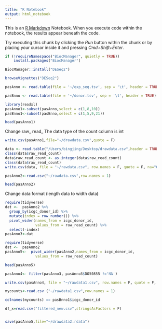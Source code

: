 ```yaml
---
title: "R Notebook"
output: html_notebook
---
```


This is an [R Markdown](http://rmarkdown.rstudio.com) Notebook. When you execute code within the notebook, the results appear beneath the code. 

Try executing this chunk by clicking the *Run* button within the chunk or by placing your cursor inside it and pressing *Cmd+Shift+Enter*. 


```r
if (!requireNamespace("BiocManager", quietly = TRUE))
    install.packages("BiocManager")

BiocManager::install("DESeq2")
```
```r
browseVignettes("DESeq2")
```

```r
pasAnno <- read.table(file = '~/exp_seq.tsv', sep = '\t', header = TRUE) 
```


```r
pasBnno <- read.table(file = '~/donor.tsv', sep = '\t', header = TRUE)
```

```r
library(readxl)
pasAnno1<-subset(pasAnno,select = c(1,8,10))
pasBnno1<-subset(pasBnno,select = c(1,5,9,21))
```
```r
head(pasAnno1)
```

Change raw_ read_ The data type of the count column is int
```r
write.csv(pasAnno1,file="~/drawdata.csv",quote = F)
```

```r
data <- read.table("/Users/bingjing/Desktop/drawdata.csv",header = TRUE, na.strings = c("NA"), sep = ',')
class(data$raw_read_count)
data$raw_read_count <- as.integer(data$raw_read_count)
class(data$raw_read_count)
write.csv(data, file = "~/rawdata.csv", row.names = F, quote = F, na="0")
```




```r
pasAnno2<-read.csv("~/rawdata.csv",row.names = 1)
```
```r
head(pasAnno2)
```

Change data format (length data to width data)
```r
require(tidyverse)
dat <-  pasAnno2 %>% 
  group_by(icgc_donor_id) %>%
  mutate(index = row_number()) %>%
  pivot_wider(names_from = icgc_donor_id, 
              values_from = raw_read_count) %>%
  select(-index)
pasAnno3<-dat
```


```r
require(tidyverse)
dat <-  pasAnno2  
pasAnno5<-  pivot_wider(pasAnno2,names_from = icgc_donor_id, 
              values_from = raw_read_count) 

```
```r
head(pasAnno5)
```

```r
pasAnno4<- filter(pasAnno3, pasAnno3$DO50855 !='NA') 
```

```r
write.csv(pasAnno4, file = "~/rawdata1.csv", row.names = F, quote = F, na="0")
```


```r
mycounts<-read.csv ("~/rawdata1.csv",row.names = 1)
```

```r
colnames(mycounts) == pasBnno1$icgc_donor_id
```

```r
df_x=read.csv("filtered_new.csv",stringsAsFactors = F)
```
```r

```

```r
save(pasAnno5,file="~/drawdata2.rdata")
```



